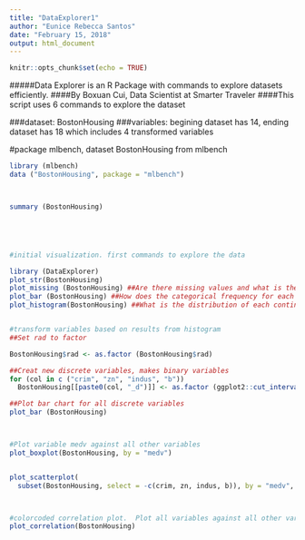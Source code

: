 ---
title: "DataExplorer1"
author: "Eunice Rebecca Santos"
date: "February 15, 2018"
output: html_document
---

```{r setup, include=FALSE}
knitr::opts_chunk$set(echo = TRUE)
```
#####Data Explorer is an R Package with commands to explore datasets efficiently. 
####By Boxuan Cui, Data Scientist at Smarter Traveler
####This script uses 6 commands to explore the dataset


###dataset: BostonHousing
###variables: begining dataset has 14, ending dataset has 18 which includes 4 transformed variables

#package mlbench, dataset BostonHousing from mlbench

```{r BostonHousing}
library (mlbench)
data ("BostonHousing", package = "mlbench")



summary (BostonHousing)





#initial visualization. first commands to explore the data

library (DataExplorer)
plot_str(BostonHousing)
plot_missing (BostonHousing) ##Are there missing values and what is the missing data profile?
plot_bar (BostonHousing) ##How does the categorical frequency for each discrete variable look like?
plot_histogram(BostonHousing) ##What is the distribution of each continous variable?


#transform variables based on results from histogram
##Set rad to factor

BostonHousing$rad <- as.factor (BostonHousing$rad)

##Creat new discrete variables, makes binary variables
for (col in c ("crim", "zn", "indus", "b"))
  BostonHousing[[paste0(col, "_d")]] <- as.factor (ggplot2::cut_interval(BostonHousing[[col]], 2))

##Plot bar chart for all discrete variables
plot_bar (BostonHousing)



#Plot variable medv against all other variables
plot_boxplot(BostonHousing, by = "medv")


plot_scatterplot(
  subset(BostonHousing, select = -c(crim, zn, indus, b)), by = "medv", size = 0.5)



#colorcoded correlation plot.  Plot all variables against all other variables
plot_correlation(BostonHousing)

```